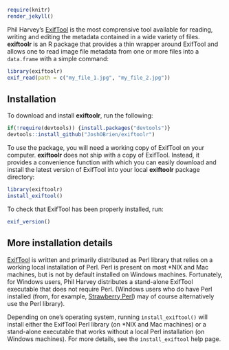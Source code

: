 ```r
require(knitr)
render_jekyll()
```

Phil Harvey's [ExifTool][exiftool-home] is the most comprensive tool
available for reading, writing and editing the metadata contained in a
wide variety of files.  **exiftoolr** is an R package that provides a
thin wrapper around ExifTool and allows one to read image file
metadata from one or more files into a `data.frame` with a simple
command:

```r
library(exiftoolr)
exif_read(path = c("my_file_1.jpg", "my_file_2.jpg"))
```

## Installation

To download and install **exiftoolr**, run the following:

```r
if(!require(devtools)) {install.packages("devtools")}
devtools::install_github("JoshOBrien/exiftoolr")
```

To use the package, you will need a working copy of ExifTool on your
computer. **exiftoolr** does not ship with a copy of
ExifTool. Instead, it provides a convenience function with which you
can easily download and install the latest version of ExifTool into
your local **exiftoolr** package directory:

```r
library(exiftoolr)
install_exiftool()
```

To check that ExifTool has been properly installed, run:

```r
exif_version()
```
	   

## More installation details

[ExifTool][exiftool-home] is written and primarily distributed as Perl
library that relies on a working local installation of Perl. Perl is
present on most *NIX and Mac machines, but is not by default installed
on Windows machines. Fortunately, for Windows users, Phil Harvey
distributes a stand-alone ExifTool executable that does not require
Perl. (Windows users who do have Perl installed (from, for example,
[Strawberry Perl][Strawberry]) may of course alternatively use the
Perl library).

Depending on one's operating system, running `install_exiftool()` will
install either the ExifTool Perl library (on *NIX and Mac machines) or
a stand-alone executable that works without a local Perl installation
(on Windows machines). For more details, see the `install_exiftool`
help page.



[exiftool-home]: http://www.sno.phy.queensu.ca/%7Ephil/exiftool/
[Strawberry]: http://www.strawberryperl.com/
